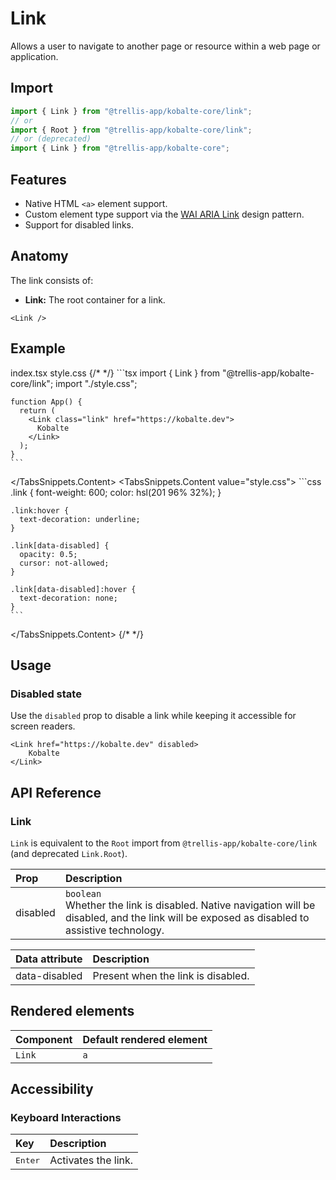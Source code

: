 
# Link

Allows a user to navigate to another page or resource within a web page or application.

## Import

```ts
import { Link } from "@trellis-app/kobalte-core/link";
// or
import { Root } from "@trellis-app/kobalte-core/link";
// or (deprecated)
import { Link } from "@trellis-app/kobalte-core";
```

## Features

- Native HTML `<a>` element support.
- Custom element type support via the [WAI ARIA Link](https://www.w3.org/WAI/ARIA/apg/patterns/link/) design pattern.
- Support for disabled links.

## Anatomy

The link consists of:

- **Link:** The root container for a link.

```tsx
<Link />
```

## Example

<Preview>
	<BasicExample />
</Preview>

<TabsSnippets>
  <TabsSnippets.List>
    <TabsSnippets.Trigger value="index.tsx">index.tsx</TabsSnippets.Trigger>
    <TabsSnippets.Trigger value="style.css">style.css</TabsSnippets.Trigger>
  </TabsSnippets.List>
  {/* <!-- prettier-ignore-start --> */}
  <TabsSnippets.Content value="index.tsx">
    ```tsx
    import { Link } from "@trellis-app/kobalte-core/link";
    import "./style.css";

    function App() {
      return (
        <Link class="link" href="https://kobalte.dev">
          Kobalte
        </Link>
      );
    }
    ```

  </TabsSnippets.Content>
  <TabsSnippets.Content value="style.css">
    ```css
    .link {
      font-weight: 600;
      color: hsl(201 96% 32%);
    }

    .link:hover {
      text-decoration: underline;
    }

    .link[data-disabled] {
      opacity: 0.5;
      cursor: not-allowed;
    }

    .link[data-disabled]:hover {
      text-decoration: none;
    }
    ```

  </TabsSnippets.Content>
  {/* <!-- prettier-ignore-end -->*/}
</TabsSnippets>

## Usage

### Disabled state

Use the `disabled` prop to disable a link while keeping it accessible for screen readers.

<Preview>
	<DisabledExample />
</Preview>

```tsx
<Link href="https://kobalte.dev" disabled>
	Kobalte
</Link>
```

## API Reference

### Link

`Link` is equivalent to the `Root` import from `@trellis-app/kobalte-core/link` (and deprecated `Link.Root`).

| Prop     | Description                                                                                                                                         |
| :------- | :-------------------------------------------------------------------------------------------------------------------------------------------------- |
| disabled | `boolean` <br/> Whether the link is disabled. Native navigation will be disabled, and the link will be exposed as disabled to assistive technology. |

| Data attribute | Description                        |
| :------------- | :--------------------------------- |
| data-disabled  | Present when the link is disabled. |

## Rendered elements

| Component | Default rendered element |
| :-------- | :----------------------- |
| `Link`    | `a`                      |

## Accessibility

### Keyboard Interactions

| Key              | Description         |
| :--------------- | :------------------ |
| <Kbd>Enter</Kbd> | Activates the link. |
